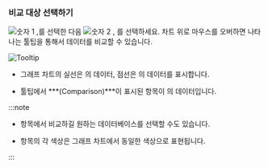 ### 비교 대상 선택하기

![숫자 1](/img/number-01.png) <Cmdname sid="TTL06202" className="uitext" />,<Cmdname sid="instance" className="uitext" />를 선택한 다음 ![숫자 2](/img/number-02.png) <Cmdname sid="TTL06203" className="uitext" />, <Cmdname sid="instance" className="uitext" />를 선택하세요. 차트 위로 마우스를 오버하면 나타나는 툴팁을 통해서 데이터를 비교할 수 있습니다.

<InDoc product="postgresql,mysql"><ImgLang img='db-compare-count-trend-tootip.png' dsec='Tooltip' /></InDoc>

<InDoc product="redis"><ImgLang img='db-compare-count-trend-tootip-redis.png' dsec='Tooltip' /></InDoc>

<InDoc product="mongodb">

![Tooltip](/img/db-compare-count-trend-tootip-mongodb.png)

</InDoc>

* 그래프 차트의 실선은 <Cmdname sid="TTL06202" className="uitext" />의 데이터, 점선은 <Cmdname sid="TTL06203" className="uitext" />의 데이터를 표시합니다.

* 툴팁에서 ***(Comparison)***이 표시된 항목이 <Cmdname sid="TTL06203" className="uitext" />의 데이터입니다.

:::note

* <Cmdname sid="database" className="uitext" /> 항목에서 비교하길 원하는 데이터베이스를 선택할 수도 있습니다.

* <Cmdname sid="database" className="uitext" /> 항목의 각 색상은 그래프 차트에서 동일한 색상으로 표현됩니다.

:::
